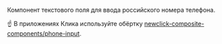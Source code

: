 
Компонент текстового поля для ввода российского номера телефона.

☝️ В приложениях Клика используйте обёртку [newclick-composite-components/phone-input](http://digital/demo/newclick-composite-components/master/?path=/docs/form-phoneinput--basic).

<PhoneInput />